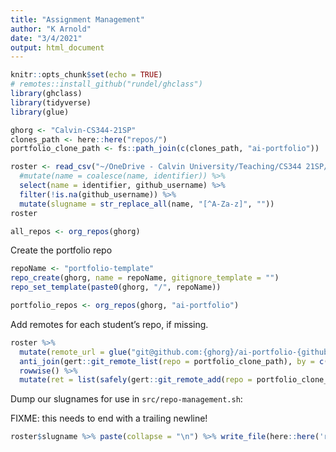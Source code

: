```yaml
---
title: "Assignment Management"
author: "K Arnold"
date: "3/4/2021"
output: html_document
---
```


```r
knitr::opts_chunk$set(echo = TRUE)
# remotes::install_github("rundel/ghclass")
library(ghclass)
library(tidyverse)
library(glue)
```

```r
ghorg <- "Calvin-CS344-21SP"
clones_path <- here::here("repos/")
portfolio_clone_path <- fs::path_join(c(clones_path, "ai-portfolio"))
```

```r
roster <- read_csv("~/OneDrive - Calvin University/Teaching/CS344 21SP/classroom_roster.csv") %>% 
  #mutate(name = coalesce(name, identifier)) %>% 
  select(name = identifier, github_username) %>% 
  filter(!is.na(github_username)) %>% 
  mutate(slugname = str_replace_all(name, "[^A-Za-z]", ""))
roster
```


```r
all_repos <- org_repos(ghorg)
```

Create the portfolio repo

```r
repoName <- "portfolio-template"
repo_create(ghorg, name = repoName, gitignore_template = "")
repo_set_template(paste0(ghorg, "/", repoName))
```

```r
portfolio_repos <- org_repos(ghorg, "ai-portfolio")
```

Add remotes for each student's repo, if missing.

```r
roster %>% 
  mutate(remote_url = glue("git@github.com:{ghorg}/ai-portfolio-{github_username}.git")) %>% 
  anti_join(gert::git_remote_list(repo = portfolio_clone_path), by = c("slugname" = "name")) %>% 
  rowwise() %>%
  mutate(ret = list(safely(gert::git_remote_add(repo = portfolio_clone_path, url = remote_url, name = slugname))))
```

Dump our slugnames for use in `src/repo-management.sh`:

FIXME: this needs to end with a trailing newline!

```r
roster$slugname %>% paste(collapse = "\n") %>% write_file(here::here('repos/slugnames.txt'))
```

